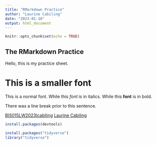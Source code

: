 ```yaml
---
title: "RMarkdown Practice"
author: "Laurine Cabiling"
date: "2023-01-10"
output: html_document
---
```


```r
knitr::opts_chunk$set(echo = TRUE)
```

## The RMarkdown Practice 
Hello, this is my practice sheet. 

# This is a smaller font 
This is a normal font. While this _font_ is in italics. While this **font** is in bold. 


There was a line break prior to this sentence. 

[BIS015LW2023lcabiling](https://github.com/Lcabiling/BIS15W2023_lcabiling)
[Laurine Cabiling](malito:lcabiling@ucdavis.edu)

```r
install.packages(devtools)
```

```r
install.packages("tidyverse")
library("tidyverse")
```






